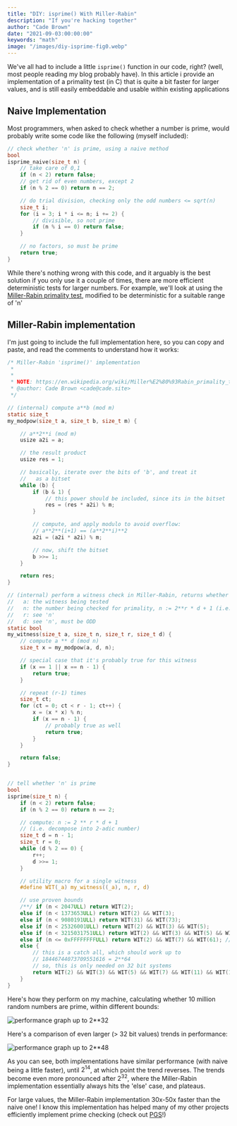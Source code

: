 ```yaml
---
title: "DIY: isprime() With Miller-Rabin"
description: "If you're hacking together"
author: "Cade Brown"
date: "2021-09-03:00:00:00"
keywords: "math"
image: "/images/diy-isprime-fig0.webp"
---
```


We've all had to include a little `isprime()` function in our code, right? (well, most people reading my blog probably have). In this article i provide an implementation of a primality test (in C) that is quite a bit faster for larger values, and is still easily embeddable and usable within existing applications

## Naive Implementation

Most programmers, when asked to check whether a number is prime, would probably write some code like the following (myself included):

```c
// check whether 'n' is prime, using a naive method
bool
isprime_naive(size_t n) {
    // take care of 0,1
    if (n < 2) return false;
    // get rid of even numbers, except 2
    if (n % 2 == 0) return n == 2;

    // do trial division, checking only the odd numbers <= sqrt(n)
    size_t i;
    for (i = 3; i * i <= n; i += 2) {
        // divisible, so not prime
        if (n % i == 0) return false;
    }

    // no factors, so must be prime
    return true;
}

```

While there's nothing wrong with this code, and it arguably is the best solution if you only use it a couple of times, there are more efficient deterministic tests for larger numbers. For example, we'll look at using the [Miller-Rabin primality test](https://en.wikipedia.org/wiki/Miller%E2%80%93Rabin_primality_test), modified to be deterministic for a suitable range of 'n'


## Miller-Rabin implementation

I'm just going to include the full implementation here, so you can copy and paste, and read the comments to understand how it works:

```c
/* Miller-Rabin 'isprime()' implementation
 *
 *
 * NOTE: https://en.wikipedia.org/wiki/Miller%E2%80%93Rabin_primality_test
 * @author: Cade Brown <cade@cade.site>
 */

// (internal) compute a**b (mod m)
static size_t
my_modpow(size_t a, size_t b, size_t m) {

    // a**2**i (mod m)
    usize a2i = a;

    // the result product
    usize res = 1;

    // basically, iterate over the bits of 'b', and treat it
    //   as a bitset
    while (b) {
        if (b & 1) {
            // this power should be included, since its in the bitset
            res = (res * a2i) % m;
        }

        // compute, and apply modulo to avoid overflow:
        // a**2**(i+1) == (a**2**i)**2
        a2i = (a2i * a2i) % m;

        // now, shift the bitset
        b >>= 1;
    }

    return res;
}

// (internal) perform a witness check in Miller-Rabin, returns whether it is probably prime
//   a: the witness being tested
//   n: the number being checked for primality, n := 2**r * d + 1 (i.e. within the 2-adic number system)
//   r: see 'n'
//   d: see 'n', must be ODD
static bool
my_witness(size_t a, size_t n, size_t r, size_t d) {
    // compute a ** d (mod n)
    size_t x = my_modpow(a, d, n);

    // special case that it's probably true for this witness
    if (x == 1 || x == n - 1) {
        return true;
    }

    // repeat (r-1) times
    size_t ct;
    for (ct = 0; ct < r - 1; ct++) {
        x = (x * x) % n;
        if (x == n - 1) {
            // probably true as well
            return true;
        }
    }

    return false;
}


// tell whether 'n' is prime
bool
isprime(size_t n) {
    if (n < 2) return false;
    if (n % 2 == 0) return n == 2;

    // compute: n := 2 ** r * d + 1
    // (i.e. decompose into 2-adic number)
    size_t d = n - 1;
    size_t r = 0;
    while (d % 2 == 0) {
        r++;
        d >>= 1;
    }

    // utility macro for a single witness
    #define WIT(_a) my_witness((_a), n, r, d)

    // use proven bounds
    /**/ if (n < 2047ULL) return WIT(2);
    else if (n < 1373653ULL) return WIT(2) && WIT(3);
    else if (n < 9080191ULL) return WIT(31) && WIT(73);
    else if (n < 25326001ULL) return WIT(2) && WIT(3) && WIT(5);
    else if (n < 3215031751ULL) return WIT(2) && WIT(3) && WIT(5) && WIT(7);
    else if (n <= 0xFFFFFFFFULL) return WIT(2) && WIT(7) && WIT(61); // 32 bit values
    else {
        // this is a catch all, which should work up to
        // 18446744073709551616 = 2**64
        // so, this is only needed on 32 bit systems
        return WIT(2) && WIT(3) && WIT(5) && WIT(7) && WIT(11) && WIT(13) && WIT(17) && WIT(19) && WIT(23) && WIT(29) && WIT(31) && WIT(37);
    }
}

```

Here's how they perform on my machine, calculating whether 10 million random numbers are prime, within different bounds:

![performance graph up to `2**32`](/images/diy-isprime-fig0.webp)


Here's a comparison of even larger (> 32 bit values) trends in performance:

![performance graph up to `2**48`](/images/diy-isprime-fig1.webp)

As you can see, both implementations have similar performance (with naive being a little faster), until $2^{14}$, at which point the trend reverses. The trends become even more pronounced after $2^{32}$, where the Miller-Rabin implementation essentially always hits the 'else' case, and plateaus.

For large values, the Miller-Rabin implementation 30x-50x faster than the naive one! I know this implementation has helped many of my other projects efficiently implement prime checking (check out [PGS](https://github.com/chemicaldevelopment/pgs)!)
